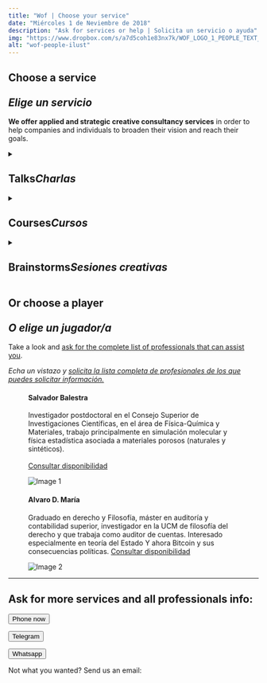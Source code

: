 ```yaml
---
title: "Wof | Choose your service"
date: "Miércoles 1 de Neviembre de 2018"
description: "Ask for services or help | Solicita un servicio o ayuda"
img: "https://www.dropbox.com/s/a7d5coh1e83nx7k/WOF_LOGO_1_PEOPLE_TEXT_small.jpg?raw=1"
alt: "wof-people-ilust"
---
```



<h2>Choose a service<br></br><i>Elige un servicio</i></h2>

<p><strong>We offer applied and strategic creative consultancy services</strong> in order to help companies and individuals to broaden their vision and reach their goals.</p>

<details>

  <summary>
    <h2>Talks<i>Charlas</i></h2>
  </summary>

  <details>
    <summary>
      <h3>The Philosophy of Bitcoin <br></br><i>La filosofía de Bitcoin</i></h3>
    </summary>
    <p><strong>Alvaro D. María</strong> will guide you through the revolutionary principles of decentralized monetary system, its consecuences, opportunities and beyond.</p>
    <p><i><strong>Alvaro D. María</strong> te guiará por los principios revolucionarios de un sistema monetario descentralizado, sus consecuencias, oportunidades y más allá.</i></p>
    <p><a href="#bottom">Order the talk</a></p>
  </details>

  <details>
    <summary>
      <h3>Physics and Chemistry in the origin of life <br></br><i>Química-física del origen de la vida</i></h3>
    </summary>
    <p>La charla tratará sobre la vida como un "inevitable" en un sentido físico, en acuerdo con las últimas teorías, y qué implicaciones tiene sobre la astrobiología.</p>
    <p><strong>Salvador Balestra</strong> es investigador postdoctoral en el Consejo Superior de Investigaciones Científicas, en el área de Física-Química y Materiales.</p>
    <p><a href="#bottom">Order the talk</a></p>
  </details>

  <details>
    <summary>
      <h3>Biomarkers - Life signs in space <br></br><i>Biomarcadores - Señales de vida extraterrestre</i></h3>
    </summary>
    <p>Esta charla enumera y explica qué moléculas podemos buscar, qué problemas tenemos con su detección y cuáles se usan hoy en día para buscar señal de vida fuera de la Tierra (o en sistemas muy extremófilos).</p>
    <p><strong>Salvador Balestra</strong> es investigador postdoctoral en el Consejo Superior de Investigaciones Científicas, en el área de Física-Química y Materiales.</p>
    <p><a href="#bottom">Order the talk</a></p>
  </details>

</details>

<details>

  <summary>
    <h2>Courses<i>Cursos</i></h2>
  </summary>

  <p><strong>Ask for any of courses</strong> that you can download and listen anywhere. Receive the segmented info in your email periodically.</p>

  <details>
    <summary>
      <h2>How to improve creativity through drawing</h2>
    </summary>
    <p><strong>Learn the principles of drawing </strong>realted to idea research and concept and design hand in hand with architects  </p>
  </details>

</details>

<details>
  <summary>
    <h2>Brainstorms<i>Sesiones creativas</i></h2>
  </summary>

  <p><strong></strong> Disfruta del conocimiento y creatividad de profesionales sin contratarlos.</p>

  <details>
    <summary>
      <h2>B10</h2>
    </summary>
    <p>Order a creative brainstorm about any concept or project that you want and our community of +10 professionals from all disciplines will produce analysis, designs or concepts that will attend to your problem.</p>
    <p><a href="#bottom">Order the brainstorm</a></p>
  </details>

  <details>
    <summary>
      <h2>B20+</h2>
    </summary>
    <p>Order a creative brainstorm about any concept or project that you want and our community of +20 professionals from all disciplines will produce analysis, designs or concepts that will attend to your problem.</p>
    <p><a href="#bottom">Order the brainstorm</a></p>
  </details>

  <details>
    <summary>
      <h2>B4U+</h2>
    </summary>
    <p>Order a creative brainstorm about any concept or project that you want and choose the proffesionals from our database. They will produce analysis, designs or concepts that will attend to your problem.</p>
    <p><a href="#bottom">Order the brainstorm</a></p>
  </details>

  <details>
    <summary>
      <h2>+BPeriod</h2>
    </summary>
    <p>Order any of the above creative brainstorm periodically and add a get until 20% discount !</p>
    <p><a href="#bottom">Order the brainstorm</a></p>
  </details>

</details>

<h2>Or choose a player <br></br><i>O elige un jugador/a</i></h2>
<p>Take a look and <a href="#bottom">ask for the complete list of professionals that can assist you</a>.</p>
<p><i>Echa un vistazo y <a href="#bottom">solicita la lista completa de profesionales de los que puedes solicitar información.</a></i></p>
<div className="gallery">
  <figure id="pepe" className="gallery__item gallery__item--1">
    <label><h4>Salvador Balestra</h4><p>Investigador postdoctoral en el Consejo Superior de Investigaciones Científicas, en el área de Física-Química y Materiales, trabajo principalmente en simulación molecular y física estadística asociada a materiales porosos (naturales y sintéticos).<br></br><a href="#bottom">Consultar disponibilidad</a></p></label>
    <img src="https://www.dropbox.com/s/b66wbzcphi9ttty/salva_balestra_avatar.jpg?raw=1" className="gallery__img" alt="Image 1"></img>
  </figure>
  <figure className="gallery__item gallery__item--2">
    <label><h4>Alvaro D. María</h4><p>Graduado en derecho y Filosofía, máster en auditoría y contabilidad superior, investigador en la UCM de filosofía del derecho y que trabaja como auditor de cuentas. Interesado especialmente en teoría del Estado Y ahora Bitcoin y sus consecuencias políticas. <a href="#bottom">Consultar disponibilidad</a></p></label>
    <img src="https://www.dropbox.com/s/dx465igexbmrsl5/f.elconfidencial.com_original_7b1_0b7_508_7b10b7508c4a2c9d10af75cd88df8478.jpg?raw=1" className="gallery__img" alt="Image 2"></img>
  </figure>
</div>

<hr></hr>

<h2>Ask for more services and all professionals info:</h2>
<form id="bottom" className="action" action="tel:34680936011">
      <button>Phone now</button>
</form>

<form className="action" action="https://t.me/info_wof" target="_blank">
      <button href="">Telegram</button>
</form>

<form className="action" action="https://wa.me/34680936011" target="_blank">
      <button href="">Whatsapp</button>
</form>

<p>Not what you wanted? Send us an email:</p>
<h4>
  <address href="#" class="cryptedmail"
     data-name="mail"
     data-domain="watchoutfreedom"
     data-tld="com"
     onclick="window.location.href = 'mailto:' + this.dataset.name + '@' + this.dataset.domain + '.' + this.dataset.tld; return false;">
  </address>
</h4>
